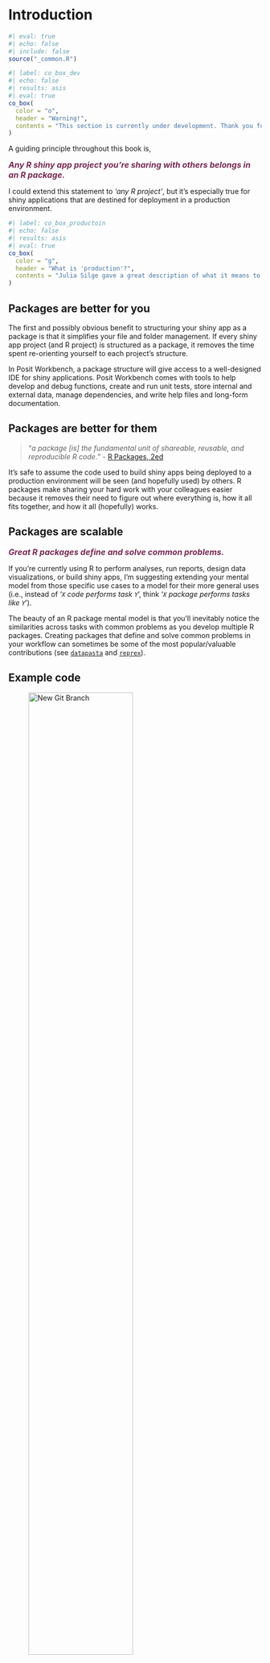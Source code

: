 # Introduction {.unnumbered}

```r
#| eval: true 
#| echo: false 
#| include: false
source("_common.R")
```

```r
#| label: co_box_dev
#| echo: false
#| results: asis
#| eval: true
co_box(
  color = "o",
  header = "Warning!",
  contents = "This section is currently under development. Thank you for your patience."
)
```


A guiding principle throughout this book is,

[Any R shiny app project you're sharing with others belongs in an R package.]{style='font-size: 1.15em; font-style: italic; font-weight: bold; color: #772953;'}

I could extend this statement to *'any R project'*, but it's especially true for shiny applications that are destined for deployment in a production environment. 

```r
#| label: co_box_productoin
#| echo: false
#| results: asis
#| eval: true
co_box(
  color = "g",
  header = "What is 'production'?",
  contents = "Julia Silge gave a great description of what it means to put something into production in [her SatRdays London talk]((https://youtu.be/53-x5OFMGjA?t=1411)), 'What is 'production' anyway? MLOps for the curious'"
)
```

## Packages are better for you

The first and possibly obvious benefit to structuring your shiny app as a package is that it simplifies your file and folder management. If every shiny app project (and R project) is structured as a package, it removes the time spent re-orienting yourself to each project's structure. 

In Posit Workbench, a package structure will give access to a well-designed IDE for shiny applications. Posit Workbench comes with tools to help develop and debug functions, create and run unit tests, store internal and external data, manage dependencies, and write help files and long-form documentation. 

## Packages are better for them

> "*a package [is] the fundamental unit of shareable, reusable, and reproducible R code.*" - [R Packages, 2ed](https://r-pkgs.org/)

It's safe to assume the code used to build shiny apps being deployed to a production environment will be seen (and hopefully used) by others. R packages make sharing your hard work with your colleagues easier because it removes their need to figure out where everything is, how it all fits together, and how it all (hopefully) works.

## Packages are scalable 

[Great R packages define and solve common problems.]{style='font-size: 1.15em; font-style: italic; font-weight: bold; color: #772953;'} 

If you’re currently using R to perform analyses, run reports, design data visualizations, or build shiny apps, I’m suggesting extending your mental model from those specific use cases to a model for their more general uses (i.e., instead of ‘*`X` code performs task `Y`*’, think ‘*`X` package performs tasks like `Y`*’).

The beauty of an R package mental model is that you’ll inevitably notice the similarities across tasks with common problems as you develop multiple R packages. Creating packages that define and solve common problems in your workflow can sometimes be some of the most popular/valuable contributions (see [`datapasta`](https://milesmcbain.github.io/datapasta/) and [`reprex`](https://reprex.tidyverse.org/)).


## Example code

::: {.column-margin}

![New Git Branch](img/new_branch_ico.png){width='70%'}

The code for this section was pushed to the  [[`main`](https://github.com/mjfrigaard/projApp/tree/main)] branch of the [[`pkgApp`](https://github.com/mjfrigaard/pkgApp)] repo.

:::

The code files for each chapter are stored in GitHub repositories. Major code changes are stored in Git branches. Whenever a new branch or repo is used, you'll see an icon in the margin with a link to the branch.



